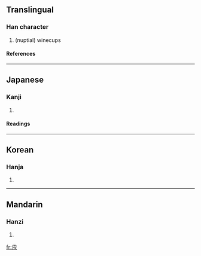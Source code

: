==Translingual==
===Han character===
{{Han char|rad=卩|as=06|sn=8|four=|canj=弓水一尸山 (NEMSU)}}
# (nuptial) winecups
====References====
{{Han ref|kx=0159.270|dkj=02864|dj=0365.090|hdz=10316.010|uh=537A|ud=21370}}
----
==Japanese==
===Kanji===
{{ja-kanji|grade=|rs=卩06}}
# {{defn|Japanese}} 
====Readings====
{{ja-readings|on=[[きん]] (kin)|kun=[[さかずき]] (sakazuki)}}
----
==Korean==
===Hanja===
{{ko-hanja|hangeul=근|rv=geun|mr=kŭn}}
# {{defn|Korean}}
----
==Mandarin==
===Hanzi===
{{cmn-hanzi|pin=[[jǐn]] (jin3)|wg=chin<sup>3</sup>}}
# {{defn|Mandarin}}

[[fr:卺]]